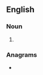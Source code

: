 ==English==

===Noun===
{{head|en|noun plural form}}

# {{plural of|taunter|lang=en}}

===Anagrams===
* {{anagrams|en|a=aenrsttu|attuners|state-run}}